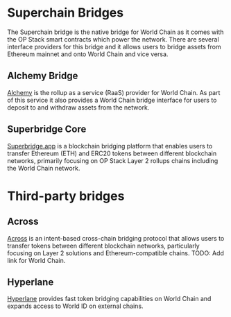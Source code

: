 # Superchain Bridges

The Superchain bridge is the native bridge for World Chain as it comes with the OP Stack smart contracts which power the network.
There are several interface providers for this bridge and it allows users to bridge assets from Ethereum mainnet and onto World Chain and vice versa.

## Alchemy Bridge

[Alchemy](https://alchemy.com/) is the rollup as a service (RaaS) provider for World Chain. As part of this service it also provides a 
World Chain bridge interface for users to deposit to and withdraw assets from the network.

## Superbridge Core

[Superbridge.app](https://superbridge.app/world-chain) is a blockchain bridging platform that enables users to transfer Ethereum (ETH)
 and ERC20 tokens between different blockchain networks, primarily focusing on OP Stack Layer 2 rollups chains including 
 the World Chain network.

# Third-party bridges

## Across

[Across](https://app.across.to/bridge?) is an intent-based cross-chain bridging protocol that allows users to transfer tokens between different blockchain networks,
 particularly focusing on Layer 2 solutions and Ethereum-compatible chains. TODO: Add link for World Chain.

## Hyperlane

[Hyperlane](https://hyperlane.xyz/) provides fast token bridging capabilities on World Chain and expands access to World ID on external chains.


